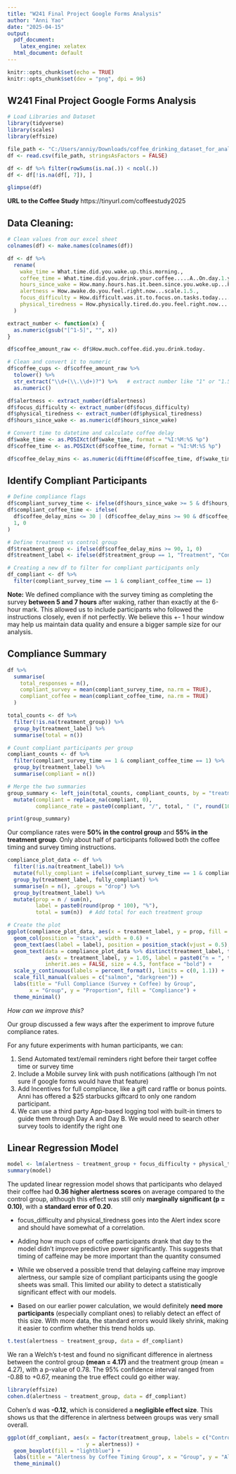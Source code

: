 ---
title: "W241 Final Project Google Forms Analysis"
author: "Anni Yao"
date: "2025-04-15"
output:
  pdf_document:
    latex_engine: xelatex
  html_document: default
---

```{r setup, include=FALSE}
knitr::opts_chunk$set(echo = TRUE)
knitr::opts_chunk$set(dev = "png", dpi = 96)
```

## W241 Final Project Google Forms Analysis 

```{r}
# Load Libraries and Dataset
library(tidyverse)
library(scales)
library(effsize)

file_path <- "C:/Users/anniy/Downloads/coffee_drinking_dataset_for_analysis.csv"
df <- read.csv(file_path, stringsAsFactors = FALSE)

df <- df %>% filter(rowSums(is.na(.)) < ncol(.))
df <- df[!is.na(df[, 7]), ]

glimpse(df)

```
**URL to the Coffee Study** https://tinyurl.com/coffeestudy2025

## Data Cleaning: 

```{r}
# Clean values from our excel sheet
colnames(df) <- make.names(colnames(df))

df <- df %>%
  rename(
    wake_time = What.time.did.you.wake.up.this.morning.,
    coffee_time = What.time.did.you.drink.your.coffee.....A..On.day.1.you.need.to.drink.coffee.20.minutes.after.waking.up.....B..On.day.2.you.need.to.drink.coffee.2.hours.after.waking.up...If.you.skipped.this.time.interval..please.don.t.submit.the.form.,
    hours_since_wake = How.many.hours.has.it.been.since.you.woke.up...For.testing.accuracy..please.complete.this.survey.6.hours.after.waking.up....If.you.re.filling.it.out.earlier.or.later.than.6.hours.after.waking.up..that.s.okay.just.be.honest.in.your.response.....,
    alertness = How.awake.do.you.feel.right.now...scale.1.5.,
    focus_difficulty = How.difficult.was.it.to.focus.on.tasks.today....scale.1.5.,
    physical_tiredness = How.physically.tired.do.you.feel.right.now.....scale.1.5.
  )

extract_number <- function(x) {
  as.numeric(gsub("[^1-5]", "", x))
}

df$coffee_amount_raw <- df$How.much.coffee.did.you.drink.today.

# Clean and convert it to numeric
df$coffee_cups <- df$coffee_amount_raw %>%
  tolower() %>%
  str_extract("\\d+(\\.\\d+)?") %>%   # extract number like "1" or "1.5"
  as.numeric()

df$alertness <- extract_number(df$alertness)
df$focus_difficulty <- extract_number(df$focus_difficulty)
df$physical_tiredness <- extract_number(df$physical_tiredness)
df$hours_since_wake <- as.numeric(df$hours_since_wake)

# Convert time to datetime and calculate coffee delay
df$wake_time <- as.POSIXct(df$wake_time, format = "%I:%M:%S %p")
df$coffee_time <- as.POSIXct(df$coffee_time, format = "%I:%M:%S %p")

df$coffee_delay_mins <- as.numeric(difftime(df$coffee_time, df$wake_time, units = "mins"))

```

## Identify Compliant Participants 

```{r}
# Define compliance flags
df$compliant_survey_time <- ifelse(df$hours_since_wake >= 5 & df$hours_since_wake <= 7, 1, 0)
df$compliant_coffee_time <- ifelse(
  df$coffee_delay_mins <= 30 | (df$coffee_delay_mins >= 90 & df$coffee_delay_mins <= 150),
  1, 0
)

# Define treatment vs control group
df$treatment_group <- ifelse(df$coffee_delay_mins >= 90, 1, 0)
df$treatment_label <- ifelse(df$treatment_group == 1, "Treatment", "Control")

# Creating a new df to filter for compliant participants only
df_compliant <- df %>%
  filter(compliant_survey_time == 1 & compliant_coffee_time == 1)
```

**Note:** We defined compliance with the survey timing as completing the survey **between 5 and 7 hours** after waking, rather than exactly at the 6-hour mark. This allowed us to include participants who followed the instructions closely, even if not perfectly. We believe this +- 1 hour window may help us maintain data quality and ensure a bigger sample size for our analysis.

## Compliance Summary 

```{r}
df %>%
  summarise(
    total_responses = n(),
    compliant_survey = mean(compliant_survey_time, na.rm = TRUE),
    compliant_coffee = mean(compliant_coffee_time, na.rm = TRUE)
  )
```
```{r}
total_counts <- df %>%
  filter(!is.na(treatment_group)) %>%
  group_by(treatment_label) %>%
  summarise(total = n())

# Count compliant participants per group
compliant_counts <- df %>%
  filter(compliant_survey_time == 1 & compliant_coffee_time == 1) %>%
  group_by(treatment_label) %>%
  summarise(compliant = n())

# Merge the two summaries
group_summary <- left_join(total_counts, compliant_counts, by = "treatment_label") %>%
  mutate(compliant = replace_na(compliant, 0),
         compliance_rate = paste0(compliant, "/", total, " (", round(100 * compliant / total), "%)"))

print(group_summary)
```

Our compliance rates were **50% in the control group** and **55% in the treatment group**. Only about half of participants followed both the coffee timing and survey timing instructions.



```{r compliance_plot, echo=FALSE}
compliance_plot_data <- df %>%
  filter(!is.na(treatment_label)) %>%
  mutate(fully_compliant = ifelse(compliant_survey_time == 1 & compliant_coffee_time == 1, "Compliant", "Non-Compliant")) %>%
  group_by(treatment_label, fully_compliant) %>%
  summarise(n = n(), .groups = "drop") %>%
  group_by(treatment_label) %>%
  mutate(prop = n / sum(n),
         label = paste0(round(prop * 100), "%"),
         total = sum(n))  # Add total for each treatment group

# Create the plot
ggplot(compliance_plot_data, aes(x = treatment_label, y = prop, fill = fully_compliant)) +
  geom_col(position = "stack", width = 0.6) +
  geom_text(aes(label = label), position = position_stack(vjust = 0.5), color = "black", size = 4.5) +
  geom_text(data = compliance_plot_data %>% distinct(treatment_label, total),
            aes(x = treatment_label, y = 1.05, label = paste0("n = ", total)),
            inherit.aes = FALSE, size = 4.5, fontface = "bold") +
  scale_y_continuous(labels = percent_format(), limits = c(0, 1.1)) +
  scale_fill_manual(values = c("salmon", "darkgreen")) +
  labs(title = "Full Compliance (Survey + Coffee) by Group",
       x = "Group", y = "Proportion", fill = "Compliance") +
  theme_minimal()


```


*How can we improve this?*

Our group discussed a few ways after the experiment to improve future compliance rates.

For any future experiments with human participants, we can:


1. Send Automated text/email reminders right before their target coffee time or survey time
2. Include a Mobile survey link with push notifications (although I'm not sure if google forms would have that feature)
3. Add Incentives for full compliance, like a gift card raffle or bonus points. Anni has offered a $25 starbucks giftcard to only one random participant. 
4. We can use a third party App-based logging tool with built-in timers to guide them through Day A and Day B. We would need to search other survey tools to identify the right one

## Linear Regression Model

```{r}
model <- lm(alertness ~ treatment_group + focus_difficulty + physical_tiredness + hours_since_wake + coffee_cups, data = df_compliant)
summary(model)

```
The updated linear regression model shows that participants who delayed their coffee had **0.36 higher alertness scores** on average compared to the control group, although this effect was still only **marginally significant (p = 0.10)**, with a **standard error of 0.20**.

- focus_difficulty and physical_tiredness goes into the Alert index score and should have somewhat of a correlation. 

- Adding how much cups of coffee participants drank that day to the model didn’t improve predictive power significantly. This suggests that timing of caffeine may be more important than the quantity consumed 

- While we observed a possible trend that delaying caffeine may improve alertness, our sample size of compliant participants using the google sheets was small. This limited our ability to detect a statistically significant effect with our models. 

- Based on our earlier power calculation, we would definitely **need more participants** (especially compliant ones) to reliably detect an effect of this size. With more data, the standard errors would likely shrink, making it easier to confirm whether this trend holds up.

```{r}
t.test(alertness ~ treatment_group, data = df_compliant)

```
We ran a Welch’s t-test and found no significant difference in alertness between the control group **(mean = 4.17)** and the treatment group (mean = 4.27), with a p-value of 0.78. The 95% confidence interval ranged from -0.88 to +0.67, meaning the true effect could go either way.


```{r}
library(effsize)
cohen.d(alertness ~ treatment_group, data = df_compliant)
```
Cohen’s d was **-0.12**, which is considered a **negligible effect size**. This shows us that the difference in alertness between groups was very small overall.

```{r pressure, echo=FALSE}
ggplot(df_compliant, aes(x = factor(treatment_group, labels = c("Control", "Treatment")),
                         y = alertness)) +
  geom_boxplot(fill = "lightblue") +
  labs(title = "Alertness by Coffee Timing Group", x = "Group", y = "Alertness Score (1–5)") +
  theme_minimal()

```

